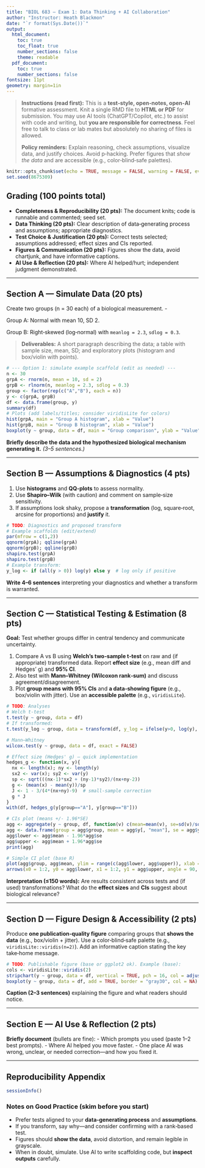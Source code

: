 ```yaml
---
title: "BIOL 683 — Exam 1: Data Thinking + AI Collaboration"
author: "Instructor: Heath Blackmon"
date: "`r format(Sys.Date())`"
output:
  html_document:
    toc: true
    toc_float: true
    number_sections: false
    theme: readable
  pdf_document:
    toc: true
    number_sections: false
fontsize: 11pt
geometry: margin=1in
---
```


> **Instructions (read first):** This is a **test‑style, open‑notes, open‑AI** formative assessment. Knit a single RMD file to **HTML or PDF** for submission. You may use AI tools (ChatGPT/Copilot, etc.) to assist with code and writing, but **you are responsible for correctness**. Feel free to talk to class or lab mates but absolutely no sharing of files is allowed.
>
> **Policy reminders:** Explain reasoning, check assumptions, visualize data, and justify choices. Avoid p‑hacking. Prefer figures that *show the data* and are accessible (e.g., color‑blind‑safe palettes).

```r
knitr::opts_chunk$set(echo = TRUE, message = FALSE, warning = FALSE, eval = FALSE)
set.seed(8675309)
```

## Grading (100 points total)

-   **Completeness & Reproducibility (20 pts):** The document knits; code is runnable and commented; seed set.
-   **Data Thinking (20 pts):** Clear description of data‑generating process and assumptions; appropriate diagnostics.
-   **Test Choice & Justification (20 pts):** Correct tests selected; assumptions addressed; effect sizes and CIs reported.
-   **Figures & Communication (20 pts):** Figures show the data, avoid chartjunk, and have informative captions.
-   **AI Use & Reflection (20 pts):** Where AI helped/hurt; independent judgment demonstrated.

------------------------------------------------------------------------

## Section A — Simulate Data (20 pts)

Create two groups (n = 30 each) of a biological measurement. -

Group A: Normal with mean 10, SD 2.

Group B: Right‑skewed (log‑normal) with `meanlog = 2.3`, `sdlog = 0.3`.

> **Deliverables:** A short paragraph describing the data; a table with sample size, mean, SD; and exploratory plots (histogram and box/violin with points).

```r
# --- Option 1: simulate example scaffold (edit as needed) ---
n <- 30
grpA <- rnorm(n, mean = 10, sd = 2)
grpB <- rlnorm(n, meanlog = 2.3, sdlog = 0.3)
group <- factor(rep(c("A","B"), each = n))
y <- c(grpA, grpB)
df <- data.frame(group, y)
summary(df)
# Plots (add labels/titles; consider viridisLite for colors)
hist(grpA, main = "Group A histogram", xlab = "Value")
hist(grpB, main = "Group B histogram", xlab = "Value")
boxplot(y ~ group, data = df, main = "Group comparison", ylab = "Value")
```

**Briefly describe the data and the hypothesized biological mechanism generating it.** *(3–5 sentences.)*

------------------------------------------------------------------------

## Section B — Assumptions & Diagnostics (4 pts)

1.  Use **histograms** and **QQ‑plots** to assess normality.
2.  Use **Shapiro–Wilk** (with caution) and comment on sample‑size sensitivity.
3.  If assumptions look shaky, propose a **transformation** (log, square‑root, arcsine for proportions) and **justify** it.

```r
# TODO: Diagnostics and proposed transform
# Example scaffolds (edit/extend)
par(mfrow = c(1,2))
qqnorm(grpA); qqline(grpA)
qqnorm(grpB); qqline(grpB)
shapiro.test(grpA)
shapiro.test(grpB)
# Example transform:
y_log <- if (all(y > 0)) log(y) else y  # log only if positive
```

**Write 4–6 sentences** interpreting your diagnostics and whether a transform is warranted.

------------------------------------------------------------------------

## Section C — Statistical Testing & Estimation (8 pts)

**Goal:** Test whether groups differ in central tendency and communicate uncertainty.

1.  Compare A vs B using **Welch’s two‑sample t‑test** on raw and (if appropriate) transformed data. Report **effect size** (e.g., mean diff and Hedges’ g) and **95% CI**.
2.  Also test with **Mann–Whitney (Wilcoxon rank‑sum)** and discuss agreement/disagreement.
3.  Plot **group means with 95% CIs** and **a data‑showing figure** (e.g., box/violin with jitter). Use an **accessible palette** (e.g., `viridisLite`).

```r
# TODO: Analyses
# Welch t-test
t.test(y ~ group, data = df)
# If transformed:
t.test(y_log ~ group, data = transform(df, y_log = ifelse(y>0, log(y), NA)), na.action = na.omit)

# Mann–Whitney
wilcox.test(y ~ group, data = df, exact = FALSE)

# Effect size (Hedges' g) — quick implementation
hedges_g <- function(x, y){
  nx <- length(x); ny <- length(y)
  sx2 <- var(x); sy2 <- var(y)
  sp <- sqrt(((nx-1)*sx2 + (ny-1)*sy2)/(nx+ny-2))
  g <- (mean(x) - mean(y))/sp
  J <- 1 - 3/(4*(nx+ny)-9)  # small-sample correction
  g * J
}
with(df, hedges_g(y[group=="A"], y[group=="B"]))

# CIs plot (means +/- 1.96*SE)
agg <- aggregate(y ~ group, df, function(v) c(mean=mean(v), se=sd(v)/sqrt(length(v))))
agg <- data.frame(group = agg$group, mean = agg$y[, "mean"], se = agg$y[, "se"])
agg$lower <- agg$mean - 1.96*agg$se
agg$upper <- agg$mean + 1.96*agg$se
print(agg)

# Simple CI plot (base R)
plot(agg$group, agg$mean, ylim = range(c(agg$lower, agg$upper)), xlab = "Group", ylab = "Mean with 95% CI", pch = 19)
arrows(x0 = 1:2, y0 = agg$lower, x1 = 1:2, y1 = agg$upper, angle = 90, code = 3, length = 0.05)
```

**Interpretation (≤150 words):** Are results consistent across tests and (if used) transformations? What do the **effect sizes** and **CIs** suggest about biological relevance?

------------------------------------------------------------------------

## Section D — Figure Design & Accessibility (2 pts)

Produce **one publication‑quality figure** comparing groups that **shows the data** (e.g., box/violin + jitter). Use a color‑blind‑safe palette (e.g., `viridisLite::viridis(n=2)`). Add an informative caption stating the key take‑home message.

```r
# TODO: Publishable figure (base or ggplot2 ok). Example (base):
cols <- viridisLite::viridis(2)
stripchart(y ~ group, data = df, vertical = TRUE, pch = 16, col = adjustcolor(cols[group], 0.7), method = "jitter", main = "Group comparison (data shown)", ylab = "Value")
boxplot(y ~ group, data = df, add = TRUE, border = "gray30", col = NA)
```

**Caption (2–3 sentences)** explaining the figure and what readers should notice.

------------------------------------------------------------------------

## Section E — AI Use & Reflection (2 pts)

**Briefly document** (bullets are fine): - Which prompts you used (paste 1–2 best prompts). - Where AI helped you move faster. - One place AI was wrong, unclear, or needed correction—and how you fixed it.

------------------------------------------------------------------------

## Reproducibility Appendix

```r
sessionInfo()
```

### Notes on Good Practice (skim before you start)

-   Prefer tests aligned to your **data‑generating process** and **assumptions**.
-   If you transform, say why—and consider confirming with a rank‑based test.
-   Figures should **show the data**, avoid distortion, and remain legible in grayscale.
-   When in doubt, simulate. Use AI to write scaffolding code, but **inspect outputs** carefully.
